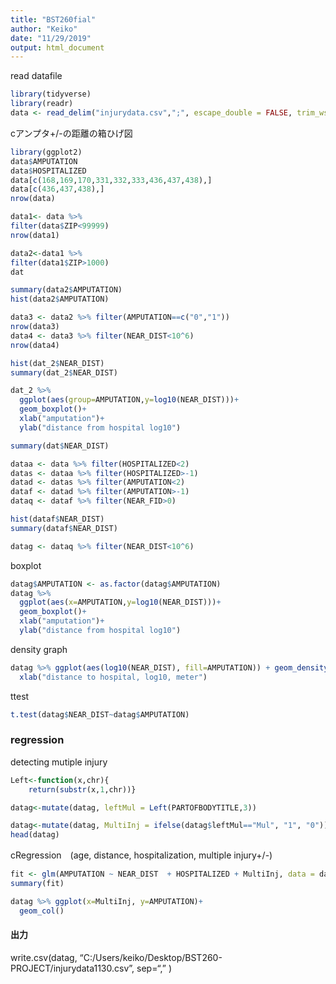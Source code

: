 ```yaml
---
title: "BST260fial"
author: "Keiko"
date: "11/29/2019"
output: html_document
---
```


read datafile 
```r
library(tidyverse)
library(readr)
data <- read_delim("injurydata.csv",";", escape_double = FALSE, trim_ws = TRUE)
```

cアンプタ+/-の距離の箱ひげ図
```r
library(ggplot2)
data$AMPUTATION
data$HOSPITALIZED
data[c(168,169,170,331,332,333,436,437,438),]
data[c(436,437,438),]
nrow(data)
```


```r
data1<- data %>%
filter(data$ZIP<99999)
nrow(data1)

data2<-data1 %>%
filter(data1$ZIP>1000) 
dat
```



```r
summary(data2$AMPUTATION)
hist(data2$AMPUTATION)

```

```r

data3 <- data2 %>% filter(AMPUTATION==c("0","1")) 
nrow(data3)
data4 <- data3 %>% filter(NEAR_DIST<10^6)
nrow(data4)

hist(dat_2$NEAR_DIST)
summary(dat_2$NEAR_DIST)

dat_2 %>%
  ggplot(aes(group=AMPUTATION,y=log10(NEAR_DIST)))+
  geom_boxplot()+
  xlab("amputation")+
  ylab("distance from hospital log10")

summary(dat$NEAR_DIST)
```

```r
dataa <- data %>% filter(HOSPITALIZED<2)
datas <- dataa %>% filter(HOSPITALIZED>-1)
datad <- datas %>% filter(AMPUTATION<2)
dataf <- datad %>% filter(AMPUTATION>-1)
dataq <- dataf %>% filter(NEAR_FID>0)

hist(dataf$NEAR_DIST)
summary(dataf$NEAR_DIST)

datag <- dataq %>% filter(NEAR_DIST<10^6)
```


boxplot
```r
datag$AMPUTATION <- as.factor(datag$AMPUTATION)
datag %>%
  ggplot(aes(x=AMPUTATION,y=log10(NEAR_DIST)))+
  geom_boxplot()+
  xlab("amputation")+
  ylab("distance from hospital log10")

```



density graph
```r
datag %>% ggplot(aes(log10(NEAR_DIST), fill=AMPUTATION)) + geom_density(alpha = 0.2)+
  xlab("distance to hospital, log10, meter")
```

ttest
```r
t.test(datag$NEAR_DIST~datag$AMPUTATION)
```



### regression


detecting mutiple injury
```r
Left<-function(x,chr){
    return(substr(x,1,chr))}

datag<-mutate(datag, leftMul = Left(PARTOFBODYTITLE,3))

datag<-mutate(datag, MultiInj = ifelse(datag$leftMul=="Mul", "1", "0"))
head(datag)

```


cRegression　(age, distance, hospitalization, multiple injury+/-)
```r
fit <- glm(AMPUTATION ~ NEAR_DIST  + HOSPITALIZED + MultiInj, data = datag, family = "binomial")
summary(fit)
```


```r
datag %>% ggplot(x=MultiInj, y=AMPUTATION)+
  geom_col()
```
#### 出力
write.csv(datag, "C:/Users/keiko/Desktop/BST260-PROJECT/injurydata1130.csv", sep="," ) 

